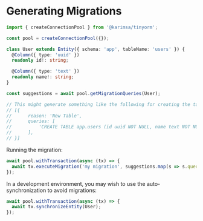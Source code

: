 # Generating Migrations

```ts
import { createConnectionPool } from '@karimsa/tinyorm';

const pool = createConnectionPool({});

class User extends Entity({ schema: 'app', tableName: 'users' }) {
  @Column({ type: 'uuid' })
  readonly id!: string;

  @Column({ type: 'text' })
  readonly name!: string;
}

const suggestions = await pool.getMigrationQueries(User);

// This might generate something like the following for creating the table:
// [{
//      reason: 'New Table',
//      queries: [
//          'CREATE TABLE app.users (id uuid NOT NULL, name text NOT NULL);',
//      ],
// }]
```

Running the migration:

```ts
await pool.withTransaction(async (tx) => {
  await tx.executeMigration('my migration', suggestions.map(s => s.queries).flat());
});
```

In a development environment, you may wish to use the auto-synchronization to avoid migrations:

```ts
await pool.withTransaction(async (tx) => {
  await tx.synchronizeEntity(User);
});
```
